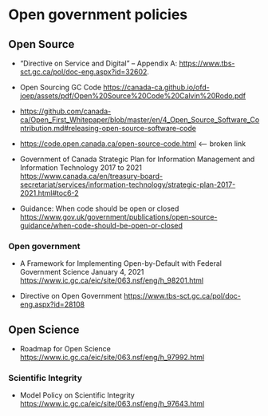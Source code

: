 Open government policies {#open-policies}
========================

Open Source
-----------

-   "Directive on Service and Digital" -- Appendix A: <https://www.tbs-sct.gc.ca/pol/doc-eng.aspx?id=32602>.

-   Open Sourcing GC Code <https://canada-ca.github.io/ofd-joep/assets/pdf/Open%20Source%20Code%20Calvin%20Rodo.pdf>

-   <https://github.com/canada-ca/Open_First_Whitepaper/blob/master/en/4_Open_Source_Software_Contribution.md#releasing-open-source-software-code>

-   <https://code.open.canada.ca/open-source-code.html> \<-- broken link

-   Government of Canada Strategic Plan for Information Management and Information Technology 2017 to 2021 <https://www.canada.ca/en/treasury-board-secretariat/services/information-technology/strategic-plan-2017-2021.html#toc6-2>

-   Guidance: When code should be open or closed <https://www.gov.uk/government/publications/open-source-guidance/when-code-should-be-open-or-closed>

### Open government

-   A Framework for Implementing Open-by-Default with Federal Government Science January 4, 2021 <https://www.ic.gc.ca/eic/site/063.nsf/eng/h_98201.html>

-   Directive on Open Government <https://www.tbs-sct.gc.ca/pol/doc-eng.aspx?id=28108>

Open Science
------------

-   Roadmap for Open Science <https://www.ic.gc.ca/eic/site/063.nsf/eng/h_97992.html>

### Scientific Integrity

-   Model Policy on Scientific Integrity <https://www.ic.gc.ca/eic/site/063.nsf/eng/h_97643.html>
